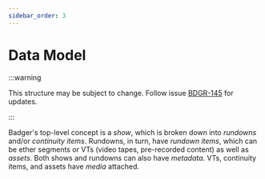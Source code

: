 ```yaml
---
sidebar_order: 3
---
```


# Data Model

:::warning

This structure may be subject to change.
Follow issue [BDGR-145](https://github.com/ystv/badger/issues/277) for updates.

:::

Badger's top-level concept is a _show_, which is broken down into _rundowns_ and/or _continuity items_. Rundowns, in turn, have _rundown items_, which can be ether segments or VTs (video tapes, pre-recorded content) as well as _assets_. Both shows and rundowns can also have _metadata_. VTs, continuity items, and assets have _media_ attached.
